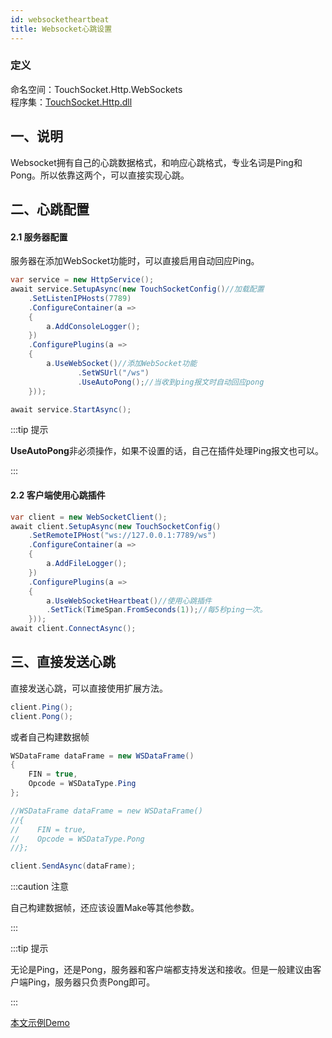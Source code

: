 ```yaml
---
id: websocketheartbeat
title: Websocket心跳设置
---
```


### 定义

命名空间：TouchSocket.Http.WebSockets <br/>
程序集：[TouchSocket.Http.dll](https://www.nuget.org/packages/TouchSocket.Http)

## 一、说明

Websocket拥有自己的心跳数据格式，和响应心跳格式，专业名词是Ping和Pong。所以依靠这两个，可以直接实现心跳。

## 二、心跳配置

#### 2.1 服务器配置

服务器在添加WebSocket功能时，可以直接启用自动回应Ping。

```csharp {12}
var service = new HttpService();
await service.SetupAsync(new TouchSocketConfig()//加载配置
    .SetListenIPHosts(7789)
    .ConfigureContainer(a =>
    {
        a.AddConsoleLogger();
    })
    .ConfigurePlugins(a =>
    {
        a.UseWebSocket()//添加WebSocket功能
               .SetWSUrl("/ws")
               .UseAutoPong();//当收到ping报文时自动回应pong
    }));

await service.StartAsync();
```

:::tip 提示

**UseAutoPong**非必须操作，如果不设置的话，自己在插件处理Ping报文也可以。

:::  

#### 2.2 客户端使用心跳插件

```csharp {10-11}
var client = new WebSocketClient();
await client.SetupAsync(new TouchSocketConfig()
    .SetRemoteIPHost("ws://127.0.0.1:7789/ws")
    .ConfigureContainer(a =>
    {
        a.AddFileLogger();
    })
    .ConfigurePlugins(a =>
    {
        a.UseWebSocketHeartbeat()//使用心跳插件
        .SetTick(TimeSpan.FromSeconds(1));//每5秒ping一次。
    }));
await client.ConnectAsync();
```

## 三、直接发送心跳

直接发送心跳，可以直接使用扩展方法。
```csharp showLineNumbers 
client.Ping();
client.Pong();
```

或者自己构建数据帧
```csharp showLineNumbers
WSDataFrame dataFrame = new WSDataFrame()
{
    FIN = true,
    Opcode = WSDataType.Ping
};

//WSDataFrame dataFrame = new WSDataFrame()
//{
//    FIN = true,
//    Opcode = WSDataType.Pong
//};

client.SendAsync(dataFrame);
```

:::caution 注意

自己构建数据帧，还应该设置Make等其他参数。

:::  

:::tip 提示

无论是Ping，还是Pong，服务器和客户端都支持发送和接收。但是一般建议由客户端Ping，服务器只负责Pong即可。

:::  

[本文示例Demo](https://gitee.com/RRQM_Home/TouchSocket/tree/master/examples/WebSocket/WebSocketConsoleApp)
